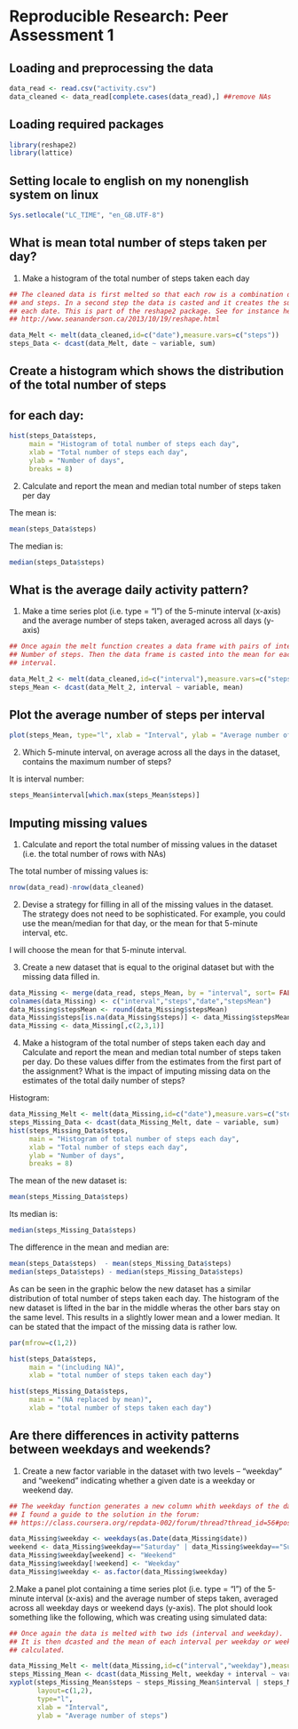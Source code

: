 Reproducible Research: Peer Assessment 1
========================================================

## Loading and preprocessing the data

```r
data_read <- read.csv("activity.csv")
data_cleaned <- data_read[complete.cases(data_read),] ##remove NAs
```

## Loading required packages
```r
library(reshape2)
library(lattice)
```

## Setting locale to english on my nonenglish system on linux

```r
Sys.setlocale("LC_TIME", "en_GB.UTF-8")
```

## What is mean total number of steps taken per day?

1. Make a histogram of the total number of steps taken each day


```r
## The cleaned data is first melted so that each row is a combination of date 
## and steps. In a second step the data is casted and it creates the sum for
## each date. This is part of the reshape2 package. See for instance here
## http://www.seananderson.ca/2013/10/19/reshape.html

data_Melt <- melt(data_cleaned,id=c("date"),measure.vars=c("steps"))
steps_Data <- dcast(data_Melt, date ~ variable, sum)
```

## Create a histogram which shows the distribution of the total number of steps
## for each day:
```r
hist(steps_Data$steps,
     main = "Histogram of total number of steps each day",
     xlab = "Total number of steps each day",
     ylab = "Number of days",
     breaks = 8)
```

2. Calculate and report the mean and median total number of steps taken per day

The mean is:
```r
mean(steps_Data$steps)
```

The median is:
```r
median(steps_Data$steps)
```

## What is the average daily activity pattern?

1. Make a time series plot (i.e. type = "l") of the 5-minute interval (x-axis) and the average number of steps taken, averaged across all days (y-axis)

```r
## Once again the melt function creates a data frame with pairs of interval and
## Number of steps. Then the data frame is casted into the mean for each 
## interval.

data_Melt_2 <- melt(data_cleaned,id=c("interval"),measure.vars=c("steps"))
steps_Mean <- dcast(data_Melt_2, interval ~ variable, mean)
```

## Plot the average number of steps per interval
```r
plot(steps_Mean, type="l", xlab = "Interval", ylab = "Average number of steps")
```

2. Which 5-minute interval, on average across all the days in the dataset, contains the maximum number of steps?

It is interval number:
```r
steps_Mean$interval[which.max(steps_Mean$steps)]
```

## Imputing missing values

1. Calculate and report the total number of missing values in the dataset (i.e. the total number of rows with NAs)

The total number of missing values is:
```r
nrow(data_read)-nrow(data_cleaned)
```

2. Devise a strategy for filling in all of the missing values in the dataset. The strategy does not need to be sophisticated. For example, you could use the mean/median for that day, or the mean for that 5-minute interval, etc.

I will choose the mean for that 5-minute interval.

3. Create a new dataset that is equal to the original dataset but with
   the missing data filled in.

```r
data_Missing <- merge(data_read, steps_Mean, by = "interval", sort= FALSE)
colnames(data_Missing) <- c("interval","steps","date","stepsMean")
data_Missing$stepsMean <- round(data_Missing$stepsMean)
data_Missing$steps[is.na(data_Missing$steps)] <- data_Missing$stepsMean[is.na(data_Missing$steps)]
data_Missing <- data_Missing[,c(2,3,1)]
```

4. Make a histogram of the total number of steps taken each day and Calculate and report the mean and median total number of steps taken per day. Do these values differ from the estimates from the first part of the assignment? What is the impact of imputing missing data on the estimates of the total daily number of steps?

Histogram:
```r
data_Missing_Melt <- melt(data_Missing,id=c("date"),measure.vars=c("steps"))
steps_Missing_Data <- dcast(data_Missing_Melt, date ~ variable, sum)
hist(steps_Missing_Data$steps,
     main = "Histogram of total number of steps each day",
     xlab = "Total number of steps each day",
     ylab = "Number of days",
     breaks = 8)
```

The mean of the new dataset is:
```r
mean(steps_Missing_Data$steps)
```

Its median is:

```r
median(steps_Missing_Data$steps)
```

The difference in the mean and median are:
```r
mean(steps_Data$steps)  - mean(steps_Missing_Data$steps)
median(steps_Data$steps) - median(steps_Missing_Data$steps)
```

As can be seen in the graphic below the new dataset has a similar distribution
of total number of steps taken each day. The histogram of the new dataset is 
lifted in the bar in the middle wheras the other bars stay on the same level.
This results in a slightly lower mean and a lower median. It can be stated that 
the impact of the missing data is rather low.

```r
par(mfrow=c(1,2))

hist(steps_Data$steps,
     main = "(including NA)",
     xlab = "total number of steps taken each day")

hist(steps_Missing_Data$steps,
     main = "(NA replaced by mean)",
     xlab = "total number of steps taken each day")

```


## Are there differences in activity patterns between weekdays and weekends?

1. Create a new factor variable in the dataset with two levels – “weekday” and “weekend” indicating whether a given date is a weekday or weekend day.

```r
## The weekday function generates a new column whith weekdays of the date.
## I found a guide to the solution in the forum:
## https://class.coursera.org/repdata-002/forum/thread?thread_id=56#post-233

data_Missing$weekday <- weekdays(as.Date(data_Missing$date))
weekend <- data_Missing$weekday=="Saturday" | data_Missing$weekday=="Sunday"
data_Missing$weekday[weekend] <- "Weekend"
data_Missing$weekday[!weekend] <- "Weekday"
data_Missing$weekday <- as.factor(data_Missing$weekday)
```

2.Make a panel plot containing a time series plot (i.e. type = "l") of the 5-minute interval (x-axis) and the average number of steps taken, averaged across all weekday days or weekend days (y-axis). The plot should look something like the following, which was creating using simulated data:

```r
## Once again the data is melted with two ids (interval and weekday).
## It is then dcasted and the mean of each interval per weekday or weekend is
## calculated.

data_Missing_Melt <- melt(data_Missing,id=c("interval","weekday"),measure.vars=c("steps"))
steps_Missing_Mean <- dcast(data_Missing_Melt, weekday + interval ~ variable, mean)
xyplot(steps_Missing_Mean$steps ~ steps_Missing_Mean$interval | steps_Missing_Mean$weekday,
       layout=c(1,2),
       type="l",
       xlab = "Interval",
       ylab = "Average number of steps")
```